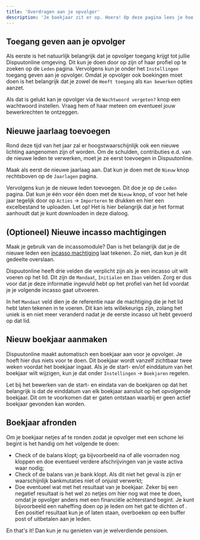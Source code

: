 ```yaml
---
title: 'Overdragen aan je opvolger'
description: 'Je boekjaar zit er op. Hoera! Op deze pagina lees je hoe je de overdracht aan je opvolger zo soepel mogelijk laat verlopen.'
---
```


## Toegang geven aan je opvolger
Als eerste is het natuurlijk belangrijk dat je opvolger toegang krijgt tot jullie Dispuutonline omgeving. Dit kun je doen door op zijn of haar profiel op te zoeken op de ```Leden``` pagina. Vervolgens kun je onder het ```Instellingen``` toegang geven aan je opvolger. Omdat je opvolger ook boekingen moet doen is het belangrijk dat je zowel de ```Heeft toegang``` als ```Kan bewerken``` opties aanzet. 

Als dat is gelukt kan je opvolger via de ```Wachtwoord vergeten?``` knop een wachtwoord instellen. Vraag hem of haar meteen om eventueel jouw bewerkrechten te ontzeggen.

## Nieuwe jaarlaag toevoegen
Rond deze tijd van het jaar zal er hoogstwaarschijnlijk ook een nieuwe lichting aangenomen zijn of worden. Om de schulden, contributies e.d. van de nieuwe leden te verwerken, moet je ze eerst toevoegen in Dispuutonline. 

Maak als eerst de nieuwe jaarlaag aan. Dat kun je doen met de ```Nieuw``` knop rechtsboven op de ```Jaarlagen``` pagina.

Vervolgens kun je de nieuwe leden toevoegen. Dit doe je op de ```Leden``` pagina. Dat kun je één voor één doen met de ```Nieuw``` knop, of voor het hele jaar tegelijk door op ```Acties``` -> ```Importeren``` te drukken en hier een excelbestand te uploaden. Let op! Het is hier belangrijk dat je het format aanhoudt dat je kunt downloaden in deze dialoog.

## (Optioneel) Nieuwe incasso machtigingen
Maak je gebruik van de incassomodule? Dan is het belangrijk dat je de nieuwe leden een [incasso machtiging](/modules/incasso#machtigingen) laat tekenen. Zo niet, dan kun je dit gedeelte overslaan.

Dispuutonline heeft drie velden die verplicht zijn als je een incasso uit wilt voeren op het lid. Dit zijn de ```Mandaat```, ```Initialen``` en ```Iban``` velden. Zorg er dus voor dat je deze informatie ingevuld hebt op het profiel van het lid voordat je je volgende incasso gaat uitvoeren.

In het ```Mandaat``` veld dien je de referentie naar de machtiging die je het lid hebt laten tekenen in te voeren. Dit kan iets willekeurigs zijn, zolang het uniek is en niet meer veranderd nadat je de eerste incasso uit hebt gevoerd op dat lid.

## Nieuw boekjaar aanmaken
Dispuutonline maakt automatisch een boekjaar aan voor je opvolger. Je hoeft hier dus niets voor te doen. Dit boekjaar wordt vanzelf zichtbaar twee weken voordat het boekjaar ingaat. Als je de start- en/of einddatum van het boekjaar wilt wijzigen, kun je dat onder ```Instellingen``` -> ```Boekjaren``` regelen.

Let bij het bewerken van de start- en eindata van de boekjaren op dat het belangrijk is dat de einddatum van elk boekjaar aansluit op het opvolgende boekjaar. Dit om te voorkomen dat er gaten ontstaan waarbij er geen actief boekjaar gevonden kan worden.

## Boekjaar afronden
Om je boekjaar netjes af te ronden zodat je opvolger met een schone lei begint is het handig om het volgende te doen:
- Check of de balans klopt; ga bijvoorbeeld na of alle voorraden nog kloppen en doe eventueel verdere afschrijvingen van je vaste activa waar nodig;
- Check of de balans van je bank klopt. Als dit niet het geval is zijn er waarschijnlijk bankmutaties niet of onjuist verwerkt;
- Doe eventueel wat met het resultaat van je boekjaar. Zeker bij een negatief resultaat is het wel zo netjes om hier nog wat mee te doen, omdat je opvolger anders met een financiële achterstand begint. Je kunt bijvoorbeeld een naheffing doen op je leden om het gat te dichten of . Een positief resultaat kun je of laten staan, overboeken op een buffer post of uitbetalen aan je leden.

En that's it! Dan kun je nu genieten van je welverdiende pensioen.
